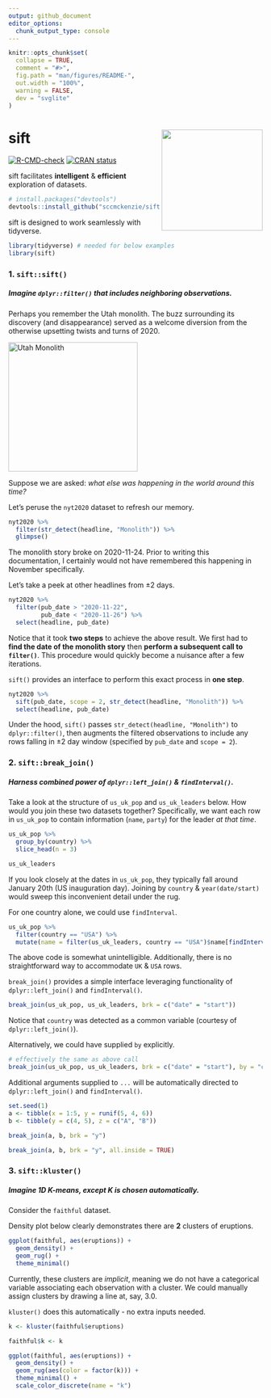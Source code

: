 ```yaml
---
output: github_document
editor_options: 
  chunk_output_type: console
---
```


<!-- README.md is generated from README.Rmd. Please edit that file -->

```r
knitr::opts_chunk$set(
  collapse = TRUE,
  comment = "#>",
  fig.path = "man/figures/README-",
  out.width = "100%",
  warning = FALSE,
  dev = "svglite"
)
```

# sift <img src='man/figures/logo.png' align="right" height="200" />

<!-- badges: start -->
[![R-CMD-check](https://github.com/sccmckenzie/sift/workflows/R-CMD-check/badge.svg)](https://github.com/sccmckenzie/sift/actions)
[![CRAN status](https://www.r-pkg.org/badges/version/sift)](https://CRAN.R-project.org/package=sift)
<!-- badges: end -->

sift facilitates **intelligent** & **efficient** exploration of datasets.

``` r
# install.packages("devtools")
devtools::install_github("sccmckenzie/sift")
```

sift is designed to work seamlessly with tidyverse.

```r
library(tidyverse) # needed for below examples
library(sift)
```

### 1. `sift::sift()`
##### Imagine `dplyr::filter()` that includes neighboring observations.

Perhaps you remember the Utah monolith. The buzz surrounding its discovery (and disappearance) served as a welcome diversion from the otherwise upsetting twists and turns of 2020.

<a title="Patrickamackie2 (Patrick A. Mackie), CC BY-SA 4.0 &lt;https://creativecommons.org/licenses/by-sa/4.0&gt;, via Wikimedia Commons" href="https://commons.wikimedia.org/wiki/File:Utah_Monolith.jpg"><img width="256" alt="Utah Monolith" src="https://upload.wikimedia.org/wikipedia/commons/thumb/b/b8/Utah_Monolith.jpg/512px-Utah_Monolith.jpg"></a>

Suppose we are asked: *what else was happening in the world around this time?*

Let's peruse the `nyt2020` dataset to refresh our memory.

```r
nyt2020 %>% 
  filter(str_detect(headline, "Monolith")) %>% 
  glimpse()
```

The monolith story broke on 2020-11-24. Prior to writing this documentation, I certainly would not have remembered this happening in November specifically.

Let's take a peek at other headlines from ±2 days.

```r
nyt2020 %>% 
  filter(pub_date > "2020-11-22",
         pub_date < "2020-11-26") %>% 
  select(headline, pub_date)
```

Notice that it took **two steps** to achieve the above result. We first had to **find the date of the monolith story** then **perform a subsequent call to `filter()`**. This procedure would quickly become a nuisance after a few iterations.

`sift()` provides an interface to perform this exact process in **one step**.

```r
nyt2020 %>% 
  sift(pub_date, scope = 2, str_detect(headline, "Monolith")) %>% 
  select(headline, pub_date)
```

Under the hood, `sift()` passes `str_detect(headline, "Monolith")` to `dplyr::filter()`, then augments the filtered observations to include any rows falling in ±2 day window (specified by `pub_date` and `scope = 2`).

### 2. `sift::break_join()`
##### Harness combined power of `dplyr::left_join()` & `findInterval()`.

Take a look at the structure of `us_uk_pop` and `us_uk_leaders` below. How would you join these two datasets together? Specifically, we want each row in `us_uk_pop` to contain information (`name`, `party`) for the leader *at that time*.

```r
us_uk_pop %>% 
  group_by(country) %>% 
  slice_head(n = 3)

us_uk_leaders
```

If you look closely at the dates in `us_uk_pop`, they typically fall around January 20th (US inauguration day). Joining by `country` & `year(date/start)` would sweep this inconvenient detail under the rug.

For one country alone, we could use `findInterval`.

```r
us_uk_pop %>% 
  filter(country == "USA") %>% 
  mutate(name = filter(us_uk_leaders, country == "USA")$name[findInterval(date, filter(us_uk_leaders, country == "USA")$start)])
```

The above code is somewhat unintelligible. Additionally, there is no straightforward way to accommodate `UK` & `USA` rows.

`break_join()` provides a simple interface leveraging functionality of `dplyr::left_join()` and `findInterval()`.

```r
break_join(us_uk_pop, us_uk_leaders, brk = c("date" = "start"))
```

Notice that `country` was detected as a common variable (courtesy of `dplyr::left_join()`). 

Alternatively, we could have supplied `by` explicitly.

```r
# effectively the same as above call
break_join(us_uk_pop, us_uk_leaders, brk = c("date" = "start"), by = "country")
```

Additional arguments supplied to `...` will be automatically directed to `dplyr::left_join()` and `findInterval()`.

```r
set.seed(1)
a <- tibble(x = 1:5, y = runif(5, 4, 6))
b <- tibble(y = c(4, 5), z = c("A", "B"))

break_join(a, b, brk = "y")

break_join(a, b, brk = "y", all.inside = TRUE)
```

### 3. `sift::kluster()`
##### Imagine 1D K-means, except K is chosen automatically.

Consider the `faithful` dataset.

Density plot below clearly demonstrates there are **2** clusters of eruptions.

```r
ggplot(faithful, aes(eruptions)) +
  geom_density() +
  geom_rug() +
  theme_minimal()
```

Currently, these clusters are *implicit*, meaning we do not have a categorical variable associating each observation with a cluster. We could manually assign clusters by drawing a line at, say, 3.0.

`kluster()` does this automatically - no extra inputs needed.

```r
k <- kluster(faithful$eruptions)
```


```r
faithful$k <- k

ggplot(faithful, aes(eruptions)) +
  geom_density() +
  geom_rug(aes(color = factor(k))) +
  theme_minimal() +
  scale_color_discrete(name = "k")
```
